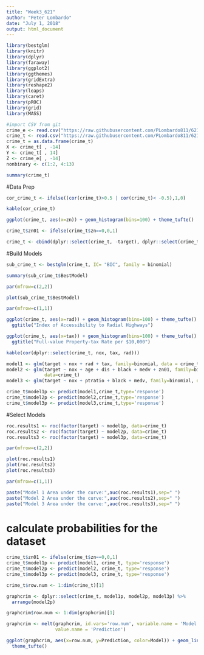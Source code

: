 ---
title: "Week3_621"
author: "Peter Lombardo"
date: "July 1, 2018"
output: html_document
---
```{r}
library(bestglm)
library(knitr)
library(dplyr)
library(faraway)
library(ggplot2)
library(ggthemes)
library(gridExtra)
library(reshape2)
library(leaps)
library(caret)
library(pROC)
library(grid)
library(MASS)
```
```{r}
#import CSV from git
crime_e <- read.csv("https://raw.githubusercontent.com/PLombardo811/621_CUNY/Week-3/crime-evaluation-data.csv", header = T)
crime_t <- read.csv("https://raw.githubusercontent.com/PLombardo811/621_CUNY/Week-3/crime-training-data.csv", header = T)
crime_t = as.data.frame(crime_t)
X <- crime_t[ , -14]
Y <- crime_t[ , 14]
Z <- crime_e[ , -14]
nonbinary <- c(1:2, 4:13)
```
```{r}
summary(crime_t)
```
#Data Prep
```{r}
cor_crime_t <- ifelse((cor(crime_t)>0.5 | cor(crime_t)< -0.5),1,0)

kable(cor_crime_t)
```
```{r}
ggplot(crime_t, aes(x=zn)) + geom_histogram(bins=100) + theme_tufte()
```
```{r}
crime_t$zn01 <- ifelse(crime_t$zn==0,0,1)

crime_t <- cbind(dplyr::select(crime_t, -target), dplyr::select(crime_t, target))
```
#Build Models
```{r}
sub_crime_t <- bestglm(crime_t, IC= "BIC", family = binomial)

summary(sub_crime_t$BestModel)

par(mfrow=c(2,2))

plot(sub_crime_t$BestModel)

par(mfrow=c(1,1))

```
```{r}
ggplot(crime_t, aes(x=rad)) + geom_histogram(bins=100) + theme_tufte() + 
  ggtitle("Index of Accessibility to Radial Highways")

ggplot(crime_t, aes(x=tax)) + geom_histogram(bins=100) + theme_tufte() + 
  ggtitle("Full-value Property-tax Rate per $10,000")
```
```{r}
kable(cor(dplyr::select(crime_t, nox, tax, rad)))
```
```{r}
model1 <- glm(target ~ nox + rad + tax, family=binomial, data = crime_t)
model2 <- glm(target ~ nox + age + dis + black + medv + zn01, family=binomial,
              data=crime_t)
model3 <- glm(target ~ nox + ptratio + black + medv, family=binomial, data = crime_t)

crime_t$model1p <- predict(model1,crime_t,type='response')
crime_t$model2p <- predict(model2,crime_t,type='response')
crime_t$model3p <- predict(model3,crime_t,type='response')
```
#Select Models
```{r}
roc.results1 <- roc(factor(target) ~ model1p, data=crime_t)
roc.results2 <- roc(factor(target) ~ model2p, data=crime_t)
roc.results3 <- roc(factor(target) ~ model3p, data=crime_t)

par(mfrow=c(2,2))

plot(roc.results1)
plot(roc.results2)
plot(roc.results3)

par(mfrow=c(1,1))

paste("Model 1 Area under the curve:",auc(roc.results1),sep=" ")
paste("Model 2 Area under the curve:",auc(roc.results2),sep=" ")
paste("Model 3 Area under the curve:",auc(roc.results3),sep=" ")
```

# calculate probabilities for the  dataset
```{r}
crime_t$zn01 <- ifelse(crime_t$zn==0,0,1)
crime_t$model1p <- predict(model1, crime_t, type='response')
crime_t$model2p <- predict(model2, crime_t, type='response')
crime_t$model3p <- predict(model3, crime_t, type='response')

crime_t$row.num <- 1:dim(crime_t)[1]

graphcrim <- dplyr::select(crime_t, model1p, model2p, model3p) %>%
  arrange(model2p)

graphcrim$row.num <- 1:dim(graphcrim)[1]

graphcrim <- melt(graphcrim, id.vars='row.num', variable.name = 'Model', 
                  value.name = 'Prediction')

ggplot(graphcrim, aes(x=row.num, y=Prediction, color=Model)) + geom_line() + 
  theme_tufte()

```